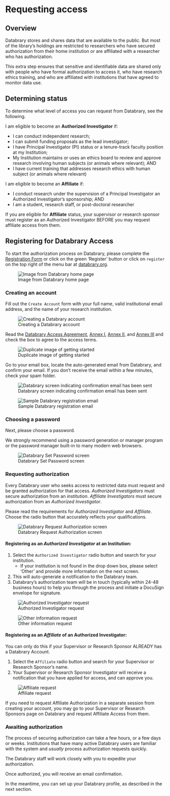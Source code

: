 # Requesting access

## Overview {-}

Databrary stores and shares data that are available to the public.
But most of the library's holdings are restricted to researchers who have secured authorization from their home institution or are affiliated with a researcher who has authorization.

This extra step ensures that sensitive and identifiable data are shared only with people who have formal authorization to access it, who have research ethics training, and who are affiliated with institutions that have agreed to monitor data use.

## Determining status {-}

To determine what level of access you can request from Databrary, see the following.

I am eligible to become an **Authorized Investigator** if:  

+ I can conduct independent research;  
+ I can submit funding proposals as the lead investigator;  
+ I have Principal Investigator (PI) status or a tenure-track faculty position at my Institution;
+ My Institution maintains or uses an ethics board to review and approve research involving human subjects (or animals where relevant); AND
+ I have current training that addresses research ethics with human subject (or animals where relevant)    

I am eligible to become an **Affiliate** if: 

+ I conduct research under the supervision of a Principal Investigator an Authorized Investigator's sponsorship; AND
+ I am a student, research staff, or post-doctoral researcher  

If you are eligible for **Affiliate** status, your supervisor or research sponsor must register as an Authorized Investigator BEFORE you may request affiliate access from them.

## Registering for Databrary Access  {-}

To start the authorization process on Databrary, please complete the [Registration Form](https://nyu.databrary.org/user/register?page=create) or click on the green 'Register' button or click on `register` on the top right of the menu bar at [databrary.org](https://databrary.org).

![Image from Databrary home page](img/db-main-page.JPG){#fig-databrary-home fig-align="center"}

### Creating an account {-}

Fill out the `Create Account` form with your full name, valid institutional email address, and the name of your research institution.

![Creating a Databrary account](img/db-create-account.JPG){#fig-create-account fig-align="center"}

Read the [Databrary Access Agreement](https://databrary.org/about/agreement/agreement.html), [Annex I](https://databrary.org/about/agreement/agreement-annex-I.html), [Annex II](https://databrary.org/about/agreement/agreement-annex-II.html), and [Annex III](https://databrary.org/about/agreement/agreement-annex-III.html) and check the box to agree to the access terms. 

![Duplicate image of getting started](img/db-get-started.JPG){#fig-getting-started fig-align="center"}

Go to your email box, locate the auto-generated email from Databrary, and confirm your email. If you don't receive the email within a few minutes, check your spam folder.

![Databrary screen indicating confirmation email has been sent](img/db-confirm-email.JPG){#fig-confirmation-email fig-align="center"}

![Sample Databrary registration email](img/db-registration-email.png){#fig-registration-email fig-align="center"}

### Choosing a password {-}

Next, please choose a password. 

::: {.callout-tip}

We strongly recommend using a password generation or manager program or the password manager built-in to many modern web browsers.

:::

![Databrary Set Password screen](img/db-set-password.JPG){#fig-set-password fig-align="center"}

### Requesting authorization {-}

Every Databrary user who seeks access to restricted data must request and be granted authorization for that access.
*Authorized Investigators* must secure authorization from an *institution*.
*Affiliate Investigators* must secure authorization from an *Authorized Investigator*.

Please read the requirements for *Authorized Investigator* and *Affiliate*. Choose the radio button that accurately reflects your qualifications.

![Databrary Request Authorization screen](img/db-request-authorization.JPG){#fig-request-authorization  fig-align="center"}

#### Registering as an *Authorized Investigator* at an Institution: {-}

1. Select the `Authorized Investigator` radio button and search for your institution. 
    * If your institution is not found in the drop down box, please select 'Other' and provide more information on the next screen.
2. This will auto-generate a notification to the Databrary team.
3. Databrary's authorization team will be in touch (typically within 24-48 business hours) to help you through the process and initiate a DocuSign envelope for signature.

![Authorized Investigator request](img/db-request-authorization-AI-other.JPG)

![Other information request](img/db-submit-authorization-AI-other.JPG)

#### Registering as an *Affiliate* of an Authorized Investigator: {-}

You can only do this if your Supervisor or Research Sponsor ALREADY has a Databrary Account.

1. Select the `Affiliate` radio button and search for your Supervisor or Research Sponsor's name. 
2. Your Supervisor or Research Sponsor Investigator will receive a notification that you have applied for access, and can approve you. 

![Affiliate request](img/db-request-authorization-affiliate.JPG)

If you need to request Affiliate Authorization in a separate session from creating your account, you may go to your Supervisor or Research Sponsors page on Databrary and request Affiliate Access from them.

<!-- ****ADD PICTURE HERE**** -->

### Awaiting authorization {-}

The process of securing authorization can take a few hours, or a few days or weeks.
Institutions that have many active Databrary users are familiar with the system and *usually* process authorization requests quickly.

The Databrary staff will work closely with you to expedite your authorization.

Once authorized, you will receive an email confirmation.

In the meantime, you can set up your Databrary profile, as described in the next section.


